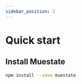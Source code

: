 ---
sidebar_position: 2
---

# Quick start

## Install Muestate
```bash npm2yarn
npm install --save muestate
```
